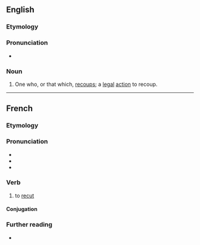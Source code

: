 ==English==

===Etymology===
{{suffix|en|recoup|er}}

===Pronunciation===
* {{rhymes|en|uːpə(ɹ)}}

===Noun===
{{en-noun}}

# One who, or that which, [[recoup]]s; a [[legal]] [[action]] to recoup.

----

==French==

===Etymology===
{{prefix|fr|re|couper}}

===Pronunciation===
* {{fr-IPA|pos=v}}
* {{audio|fr|LL-Q150 (fra)-Lyokoï-recouper.wav|Audio}}
* {{homophones|fr|recoupai|recoupez|recoupé|recoupée|recoupées|recoupés}}

===Verb===
{{fr-verb}}

# {{lb|fr|transitive}} to [[recut]]

====Conjugation====
{{fr-conj-auto}}

===Further reading===
* {{R:TLFi}}